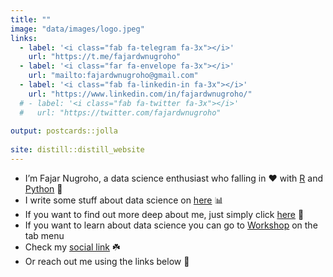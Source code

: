 ```yaml
---
title: ""
image: "data/images/logo.jpeg"
links:
  - label: '<i class="fab fa-telegram fa-3x"></i>'
    url: "https://t.me/fajardwnugroho"
  - label: '<i class="far fa-envelope fa-3x"></i>'
    url: "mailto:fajardwnugroho@gmail.com"
  - label: '<i class="fab fa-linkedin-in fa-3x"></i>'
    url: "https://www.linkedin.com/in/fajardwnugroho/"
  # - label: '<i class="fab fa-twitter fa-3x"></i>'
  #   url: "https://twitter.com/fajardwnugroho"
    
output: postcards::jolla
  
site: distill::distill_website
---
```


-   I'm Fajar Nugroho, a data science enthusiast who falling in ❤️ with <a href = "https://www.r-project.org/">R</a> and <a href = "https://www.python.org/">Python</a> 🐍
-   I write some stuff about data science on <a href = "blog.html">here</a> 📊
-   If you want to find out more deep about me, just simply click <a href = "about.html">here</a> 🙋
-   If you want to learn about data science you can go to <a href = "https://bit.ly/WorkshopDSRMPython">Workshop</a> on the tab menu
-   Check my <a href = "https://linktr.ee/fajardwnugroho">social link</a> ☘️
-   Or reach out me using the links below 📩
